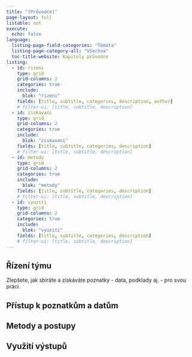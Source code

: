 ```yaml
---
title: "[Průvodce]"
page-layout: full
listable: not
execute:
  echo: false
language: 
  listing-page-field-categories: "Témata"
  listing-page-category-all: "Všechna"
  toc-title-website: Kapitoly průvodce
listing:
  - id: rizeni
    type: grid
    grid-columns: 2
    categories: true
    include:
      blok: "rizeni"
    fields: [title, subtitle, categories, description, author]
    # filter-ui: [title, subtitle, description]
  - id: ziskavani
    type: grid
    grid-columns: 2
    categories: true
    include:
      blok: "ziskavani"
    fields: [title, subtitle, categories, description]
    # filter-ui: [title, subtitle, description]
  - id: metody
    type: grid
    grid-columns: 2
    categories: true
    include:
      blok: "metody"
    fields: [title, subtitle, categories, description]
    # filter-ui: [title, subtitle, description]
  - id: vyuziti
    type: grid
    grid-columns: 2
    categories: true
    include:
      blok: "vyuziti"
    fields: [title, subtitle, categories, description]
    # filter-ui: [title, subtitle, description]
---
```


## Řízení týmu

Zlepšete, jak sbíráte a získáváte poznatky - data, podklady aj. - pro svou práci.

::: {#rizeni}
:::

## Přístup k poznatkům a datům

::: {#ziskavani}
:::

## Metody a postupy

::: {#metody}
:::

## Využití výstupů

::: {#vyuziti}
:::
